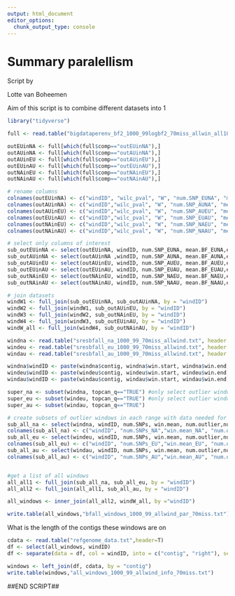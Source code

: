 ```yaml
---
output: html_document
editor_options: 
  chunk_output_type: console
---
```

Summary paralellism
===

Script by  

Lotte van Boheemen

Aim of this script is to combine different datasets into 1

```r
library("tidyverse")

```

```r
full <- read.table("bigdataperenv_bf2_1000_99logbf2_70miss_allwin_all10K.txt", header=T)

outEUinNA <- full[which(full$comp=="outEUinNA"),]
outAUinNA <- full[which(full$comp=="outAUinNA"),]
outAUinEU <- full[which(full$comp=="outAUinEU"),]
outEUinAU <- full[which(full$comp=="outEUinAU"),]
outNAinEU <- full[which(full$comp=="outNAinEU"),]
outNAinAU <- full[which(full$comp=="outNAinAU"),]

# rename columns
colnames(outEUinNA) <- c("windID", "wilc_pval", "W", "num.SNP_EUNA", "mean.BF_EUNA", "10K_BF", "Z", "emperical_p_EUNA", "source")
colnames(outAUinNA) <- c("windID","wilc_pval", "W", "num.SNP_AUNA", "mean.BF_AUNA", "10K_BF", "Z", "emperical_p_AUNA", "source")
colnames(outAUinEU) <- c("windID","wilc_pval", "W", "num.SNP_AUEU", "mean.BF_AUEU", "10K_BF", "Z", "emperical_p_AUEU", "source")
colnames(outEUinAU) <- c("windID","wilc_pval", "W", "num.SNP_EUAU", "mean.BF_EUAU", "10K_BF", "Z", "emperical_p_EUAU", "source")
colnames(outNAinEU) <- c("windID","wilc_pval", "W", "num.SNP_NAEU", "mean.BF_NAEU", "10K_BF", "Z", "emperical_p_NAEU", "source")
colnames(outNAinAU) <- c("windID","wilc_pval", "W", "num.SNP_NAAU", "mean.BF_NAAU", "10K_BF", "Z", "emperical_p_NAAU", "source")

# select only columns of interest
sub_outEUinNA <- select(outEUinNA, windID, num.SNP_EUNA, mean.BF_EUNA,emperical_p_EUNA)
sub_outAUinNA <- select(outAUinNA ,windID, num.SNP_AUNA, mean.BF_AUNA,emperical_p_AUNA)
sub_outAUinEU <- select(outAUinEU, windID, num.SNP_AUEU, mean.BF_AUEU,emperical_p_AUEU)
sub_outEUinAU <- select(outEUinAU, windID, num.SNP_EUAU, mean.BF_EUAU,emperical_p_EUAU)
sub_outNAinEU <- select(outNAinEU, windID, num.SNP_NAEU, mean.BF_NAEU,emperical_p_NAEU)
sub_outNAinAU <- select(outNAinAU, windID, num.SNP_NAAU, mean.BF_NAAU,emperical_p_NAAU)

# join datasets
windW1 <- full_join(sub_outEUinNA, sub_outAUinNA, by = "windID") 
windW2 <- full_join(windW1, sub_outAUinEU, by = "windID") 
windW3 <- full_join(windW2, sub_outNAinEU, by = "windID") 
windW4 <- full_join(windW3, sub_outEUinAU, by = "windID") 
windW_all <- full_join(windW4, sub_outNAinAU, by = "windID") 

windna <- read.table("sresbfall_na_1000_99_70miss_allwind.txt", header = T)
windeu <- read.table("sresbfall_eu_1000_99_70miss_allwind.txt", header = T)
windau <- read.table("sresbfall_au_1000_99_70miss_allwind.txt", header = T)

windna$windID <- paste(windna$contig, windna$win.start, windna$win.end, windna$envvar, sep="__")
windeu$windID <- paste(windeu$contig, windeu$win.start, windeu$win.end, windeu$envvar, sep="__")
windau$windID <- paste(windau$contig, windau$win.start, windau$win.end, windau$envvar, sep="__")

super_na <- subset(windna, topcan_q=="TRUE") #only select outlier windows)
super_eu <- subset(windeu, topcan_q=="TRUE") #only select outlier windows
super_au <- subset(windau, topcan_q=="TRUE") 

# create subsets of outlier windows in each range with data needed for summary
sub_all_na <- select(windna, windID, num.SNPs, win.mean, num.outlier,num.BFoutlier, envvar,  topcan_q)
colnames(sub_all_na) <- c("windID", "num.SNPs_NA","win.mean_NA", "num.outliers_NA","num.outliersBF_NA","envvarNA", "topcan_qNA")
sub_all_eu <- select(windeu, windID, num.SNPs, win.mean, num.outlier,num.BFoutlier, envvar, topcan_q)
colnames(sub_all_eu) <- c("windID", "num.SNPs_EU","win.mean_EU", "num.outliers_EU","num.outliersBF_EU", "envvarEU", "topcan_qEU")
sub_all_au <- select(windau, windID, num.SNPs, win.mean, num.outlier,num.BFoutlier, envvar, topcan_q)
colnames(sub_all_au) <- c("windID", "num.SNPs_AU","win.mean_AU", "num.outliers_AU","num.outliersBF_AU","envvarAU", "topcan_qAU")


#get a list of all windows
all_all1 <- full_join(sub_all_na, sub_all_eu, by = "windID")
all_all2 <- full_join(all_all1, sub_all_au, by = "windID")

all_windows <- inner_join(all_all2, windW_all, by ="windID")

write.table(all_windows,"bfall_windows_1000_99_allwind_par_70miss.txt")


```

What is the length of the contigs these windows are on

```r
cdata <- read.table("refgenome_data.txt",header=T)
df <- select(all_windows, windID)
df <- separate(data = df, col = windID, into = c("contig", "right"), sep = "\\__")

windows <- left_join(df, cdata, by = "contig")
write.table(windows,"all_windows_1000_99_allwind_info_70miss.txt")
```

##END SCRIPT##